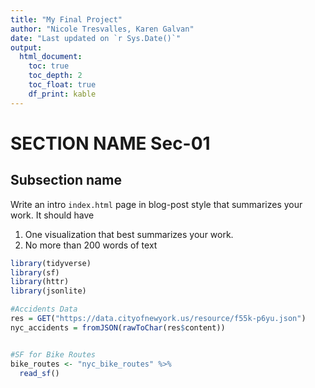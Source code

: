 ```yaml
---
title: "My Final Project"
author: "Nicole Tresvalles, Karen Galvan"
date: "Last updated on `r Sys.Date()`"
output:
  html_document:
    toc: true
    toc_depth: 2
    toc_float: true
    df_print: kable
---
```


<!--
Comments in HTML are like this! 
-->

# SECTION NAME Sec-01

## Subsection name 

Write an intro `index.html` page in blog-post style that summarizes your work. It should have

1. One visualization that best summarizes your work.
1. No more than 200 words of text

```r


library(tidyverse)
library(sf)
library(httr)
library(jsonlite)

```

```r
#Accidents Data
res = GET("https://data.cityofnewyork.us/resource/f55k-p6yu.json")
nyc_accidents = fromJSON(rawToChar(res$content))


#SF for Bike Routes
bike_routes <- "nyc_bike_routes" %>% 
  read_sf()
```



